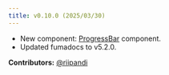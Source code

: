 ```yaml
---
title: v0.10.0 (2025/03/30)
---
```


- New component: [ProgressBar](/docs/components/progress-bar) component.
- Updated fumadocs to v5.2.0.

**Contributors:**
[@riipandi](https://github.com/riipandi)
